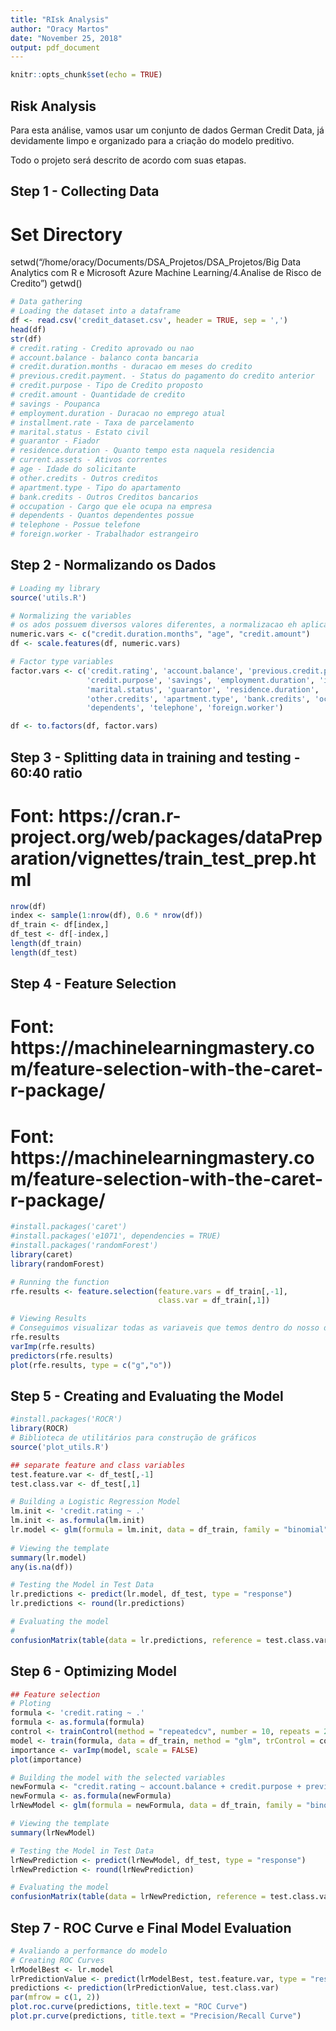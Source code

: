 ```yaml
---
title: "RIsk Analysis"
author: "Oracy Martos"
date: "November 25, 2018"
output: pdf_document
---
```


```r
knitr::opts_chunk$set(echo = TRUE)
```

## Risk Analysis

Para esta análise, vamos usar um conjunto de dados German Credit Data, já devidamente limpo e organizado para a criação do modelo preditivo.

Todo o projeto será descrito de acordo com suas etapas.

## Step 1 - Collecting Data

# Set Directory
setwd("/home/oracy/Documents/DSA_Projetos/DSA_Projetos/Big Data Analytics com R e Microsoft Azure Machine Learning/4.Analise de Risco de Credito")
getwd()

```r
# Data gathering
# Loading the dataset into a dataframe
df <- read.csv('credit_dataset.csv', header = TRUE, sep = ',')
head(df)
str(df)
# credit.rating - Credito aprovado ou nao
# account.balance - balanco conta bancaria 
# credit.duration.months - duracao em meses do credito
# previous.credit.payment. - Status do pagamento do credito anterior
# credit.purpose - Tipo de Credito proposto
# credit.amount - Quantidade de credito
# savings - Poupanca
# employment.duration - Duracao no emprego atual
# installment.rate - Taxa de parcelamento
# marital.status - Estato civil
# guarantor - Fiador
# residence.duration - Quanto tempo esta naquela residencia
# current.assets - Ativos correntes
# age - Idade do solicitante
# other.credits - Outros creditos
# apartment.type - Tipo do apartamento
# bank.credits - Outros Creditos bancarios
# occupation - Cargo que ele ocupa na empresa
# dependents - Quantos dependentes possue
# telephone - Possue telefone
# foreign.worker - Trabalhador estrangeiro
```


## Step 2 - Normalizando os Dados

```r
# Loading my library
source('utils.R')

# Normalizing the variables
# os ados possuem diversos valores diferentes, a normalizacao eh aplicada para que todos os dados estejam dentro de uma distribuicao normal.
numeric.vars <- c("credit.duration.months", "age", "credit.amount")
df <- scale.features(df, numeric.vars)

# Factor type variables
factor.vars <- c('credit.rating', 'account.balance', 'previous.credit.payment.status',
                 'credit.purpose', 'savings', 'employment.duration', 'installment.rate',
                 'marital.status', 'guarantor', 'residence.duration', 'current.assets',
                 'other.credits', 'apartment.type', 'bank.credits', 'occupation', 
                 'dependents', 'telephone', 'foreign.worker')

df <- to.factors(df, factor.vars)

```


## Step 3 - Splitting data in training and testing - 60:40 ratio
# Font: https://cran.r-project.org/web/packages/dataPreparation/vignettes/train_test_prep.html


```r
nrow(df)
index <- sample(1:nrow(df), 0.6 * nrow(df))
df_train <- df[index,]
df_test <- df[-index,]
length(df_train)
length(df_test)
```


## Step 4 - Feature Selection
# Font: https://machinelearningmastery.com/feature-selection-with-the-caret-r-package/
# Font: https://machinelearningmastery.com/feature-selection-with-the-caret-r-package/

```r
#install.packages('caret')
#install.packages('e1071', dependencies = TRUE)
#install.packages('randomForest')
library(caret)
library(randomForest)

# Running the function
rfe.results <- feature.selection(feature.vars = df_train[,-1],
                                 class.var = df_train[,1])

# Viewing Results
# Conseguimos visualizar todas as variaveis que temos dentro do nosso dataset, e quão impactante cada uma é para uma futura previsão, e quais sao as variaveis menos importante ou de menor impacto, como "dependents", "occupation" e "foreign.worker".
rfe.results
varImp(rfe.results)
predictors(rfe.results)
plot(rfe.results, type = c("g","o"))
```


## Step 5 - Creating and Evaluating the Model
 
 
 
```r
#install.packages('ROCR')
library(ROCR)
# Biblioteca de utilitários para construção de gráficos
source('plot_utils.R')

## separate feature and class variables
test.feature.var <- df_test[,-1]
test.class.var <- df_test[,1]

# Building a Logistic Regression Model
lm.init <- 'credit.rating ~ .'
lm.init <- as.formula(lm.init)
lr.model <- glm(formula = lm.init, data = df_train, family = "binomial")
  
# Viewing the template
summary(lr.model)
any(is.na(df))

# Testing the Model in Test Data
lr.predictions <- predict(lr.model, df_test, type = "response")
lr.predictions <- round(lr.predictions)

# Evaluating the model
# 
confusionMatrix(table(data = lr.predictions, reference = test.class.var), positive = '1')
```


## Step 6 - Optimizing Model

```r
## Feature selection
# Ploting 
formula <- 'credit.rating ~ .'
formula <- as.formula(formula)
control <- trainControl(method = "repeatedcv", number = 10, repeats = 2)
model <- train(formula, data = df_train, method = "glm", trControl = control)
importance <- varImp(model, scale = FALSE)
plot(importance)

# Building the model with the selected variables
newFormula <- "credit.rating ~ account.balance + credit.purpose + previous.credit.payment.status + savings + credit.duration.months"
newFormula <- as.formula(newFormula)
lrNewModel <- glm(formula = newFormula, data = df_train, family = "binomial")

# Viewing the template
summary(lrNewModel)

# Testing the Model in Test Data
lrNewPrediction <- predict(lrNewModel, df_test, type = "response")
lrNewPrediction <- round(lrNewPrediction)

# Evaluating the model
confusionMatrix(table(data = lrNewPrediction, reference = test.class.var), positive = '1')
```

## Step 7 - ROC Curve e Final Model Evaluation

```r
# Avaliando a performance do modelo
# Creating ROC Curves
lrModelBest <- lr.model
lrPredictionValue <- predict(lrModelBest, test.feature.var, type = "response")
predictions <- prediction(lrPredictionValue, test.class.var)
par(mfrow = c(1, 2))
plot.roc.curve(predictions, title.text = "ROC Curve")
plot.pr.curve(predictions, title.text = "Precision/Recall Curve")
```